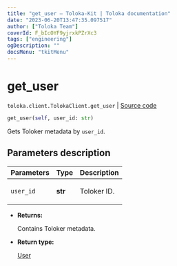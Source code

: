 ```yaml
---
title: "get_user — Toloka-Kit | Toloka documentation"
date: "2023-06-20T13:47:35.097517"
author: ["Toloka Team"]
coverId: F_bIcOYF9yjrxkPZrXc3
tags: ["engineering"]
ogDescription: ""
docsMenu: "tkitMenu"
---
```


# get_user

`toloka.client.TolokaClient.get_user` | [Source code](https://github.com/Toloka/toloka-kit/blob/v1.2.0/src/client/__init__.py#L3440)

```python
get_user(self, user_id: str)
```

Gets Toloker metadata by `user_id`.

## Parameters description

| Parameters | Type | Description |
| :----------| :----| :-----------|
`user_id`|**str**|<p>Toloker ID.</p>

* **Returns:**

  Contains Toloker metadata.

* **Return type:**

  [User](/docs/toloka-kit/reference/toloka.client.user.User)